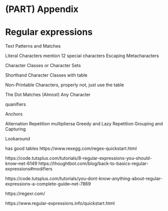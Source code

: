 # (PART) Appendix {-}

# Regular expressions

Text Patterns and Matches

Literal Characters
mention 12 special characters
Escaping Metacharacters

Character Classes or Character Sets

Shorthand Character Classes with table

Non-Printable Characters, properly not, just use the table

The Dot Matches (Almost) Any Character

quanifiers

Anchors

Alternation
Repetition
multipliersa
Greedy and Lazy Repetition
Grouping and Capturing

Lookaround




has good tables
https://www.rexegg.com/regex-quickstart.html


https://code.tutsplus.com/tutorials/8-regular-expressions-you-should-know--net-6149
https://thoughtbot.com/blog/back-to-basics-regular-expressions#modifiers

https://code.tutsplus.com/tutorials/you-dont-know-anything-about-regular-expressions-a-complete-guide--net-7869

https://regexr.com/

https://www.regular-expressions.info/quickstart.html